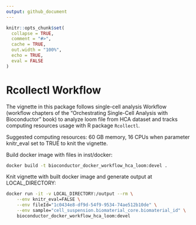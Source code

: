 ```yaml
---
output: github_document
---
```


```r
knitr::opts_chunk$set(
  collapse = TRUE,
  comment = "#>",
  cache = TRUE,
  out.width = "100%",
  echo = TRUE, 
  eval = FALSE
)
```

# Rcollectl Workflow

The vignette in this package follows single-cell analysis Workflow (workflow chapters of the “Orchestrating Single-Cell Analysis with Bioconductor” book) to analyze loom file from HCA dataset and tracks computing resources usage with R package `Rcollectl`.

Suggested computing resources: 60 GB memory, 16 CPUs when parameter knitr_eval set to TRUE to knit the vignette.

Build docker image with files in inst/docker:
```bash
docker build -t bioconductor_docker_workflow_hca_loom:devel .
```

Knit vignette with built docker image and generate output at LOCAL_DIRECTORY:
```bash
docker run -it -v LOCAL_DIRECTORY:/output --rm \
	--env knitr_eval=FALSE \
	--env fileId="1c0434e8-df9d-54f9-9534-74ae512b10de" \
	--env sample="cell_suspension.biomaterial_core.biomaterial_id" \
	bioconductor_docker_workflow_hca_loom:devel 
```
